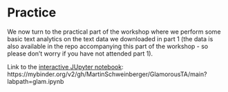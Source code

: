 # Practice

We now turn to the practical part of the workshop where we perform some basic text analytics on the text data we downloaded in part 1 (the data is also available in the repo accompanying this part of the workshop - so please don't worry if you have not attended part 1).

Link to the [interactive JUpyter notebook](https://mybinder.org/v2/gh/MartinSchweinberger/GlamorousTA/main?labpath=glam.ipynb): https://mybinder.org/v2/gh/MartinSchweinberger/GlamorousTA/main?labpath=glam.ipynb